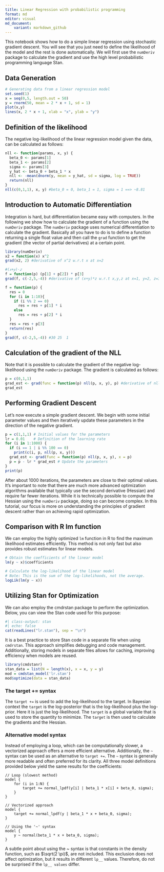 ```yaml
---
title: Linear Regression with probabilistic programming
format: md
editor: visual
md_document:
    variant: markdown_github
---
```


This notebook shows how to do a simple linear regression using stochastic gradient descent. You will see that you just need to define the likelihood of the model and the rest is done automatically. We will first use the `numDeriv` package to calculate the gradient and use the high level probabilistic programming language Stan. 

## Data Generation
```r
# Generating data from a linear regression model
set.seed(1)
x = seq(0,5, length.out = 50)
y = rnorm(50, mean = 2 * x + 1, sd = 1)
plot(x,y)
lines(x, 2 * x + 1, xlab = "x", ylab = "y")
```

## Definition of the likelihood

The negative log-likelihood of the linear regression model given the data, can be calculated as follows:
```r
nll <- function(params, x, y) {
  beta_0 <- params[1]
  beta_1 <- params[2]
  sigma <- params[3]
  y_hat <- beta_0 + beta_1 * x 
  nll <- -mean(dnorm(y, mean = y_hat, sd = sigma, log = TRUE))
  return(nll)
}
nll(c(0,1,1), x, y) #beta_0 = 0, beta_1 = 1, sigma = 1 ==> ~8.81
```

## Introduction to Automatic Differentiation
Integration is hard, but differentiation became easy with computers. In the following we show how to calculate the gradient of a function using the `numDeriv` package. The `numDeriv` package uses numerical differentiation to calculate the gradient. Basically all you have to do is to define a function returning a single float value and then call the `grad` function to get the gradient (the vector of partial derivatives) at a certain point.

```r
library(numDeriv)
x2 = function(x) x^2
grad(x2, 2) #derivative of x^2 w.r.t x at x=2

#(𝑥+𝑦)⋅𝑧
f = function(p) (p[1] + p[2]) * p[3]
grad(f, c(-2,5,-4)) #derivative of (x+y)*z w.r.t x,y,z at x=1, y=2, z=3

f = function(p) {
  res = 0
  for (i in 1:10){
    if (i %% 2 == 0)
      res = res + p[1] * i
    else
      res = res + p[2] * i
  }
  res = res + p[3]
  return(res)
}
grad(f, c(-2,5,-4)) #30 25  1

```

## Calculation of the gradient of the NLL
Note that it is possible to calculate the gradient of the negative log-likelihood using the `numDeriv` package. The gradient is calculated as follows:

```r
p = c(0,1,1)
grad_est <- grad(func = function(p) nll(p, x, y), p) #derivative of nll w.r.t p
grad_est
```

## Performing Gradient Descent
Let's now execute a simple gradient descent. We begin with some initial parameter values and then iteratively update these parameters in the direction of the negative gradient. 

```r
p = c(1,1,1) # Initial values for the parameters
lr = 0.01    # Definition of the learning rate
for (i in 1:1000) {
  if (i == 1 | i %% 100 == 0)
    print(c(i, p, nll(p, x, y)))
  grad_est <- grad(func = function(p) nll(p, x, y), x = p)
  p = p - lr * grad_est # Update the parameters
}
print(p)
```

After about 1000 iterations, the parameters are close to their optimal values. It's important to note that there are much more advanced optimization algorithms available that typically use the second derivative (Hessian) and require far fewer iterations. While it is technically possible to compute the Hessian using the `numDeriv` package, doing so can become complex. In this tutorial, our focus is more on understanding the principles of gradient descent rather than on achieving rapid optimization.

## Comparison with R lm function
We can employ the highly optimized `lm` function in R to find the maximum likelihood estimates efficiently. This method is not only fast but also provides robust estimates for linear models.

```r
# Obtain the coefficients of the linear model
lm(y ~ x)$coefficients

# Calculate the log-likelihood of the linear model
# Note: This is the sum of the log-likelihoods, not the average.
logLik(lm(y ~ x)) 
```

## Utilizing Stan for Optimization
We can also employ the cmdrstan package to perform the optimization. Below, you can view the Stan code used for this purpose:

```r
#| class-output: stan
#| echo: false
cat(readLines("lr.stan"), sep = "\n")
```

It is a best practice to store Stan code in a separate file when using `cmdrstan`. This approach simplifies debugging and code management. Additionally, storing models in separate files allows for caching, improving efficiency when models are reused.

```r
library(cmdstanr)
stan_data = list(N = length(x), x = x, y = y)
mod = cmdstan_model('lr.stan')
mod$optimize(data = stan_data)
```

### The target += syntax
The `target +=` is used to add the log-likelihood to the target. In Bayesian context the `target` is the log-posterior that is the log-likelihood plus the log-prior. Here it is just the log-likelihood. The `target` is a global variable that is used to store the quantity to minimize. The `target` is then used to calculate the gradients and the Hessian. 

### Alternative model syntax
Instead of employing a loop, which can be computationally slower, a vectorized approach offers a more efficient alternative. Additionally, the `~` syntax can be used as an alternative to `target +=`. The `~` syntax is generally more readable and often preferred for its clarity. All three model definitions provided below yield the same results for the coefficients:

```{eval=FALSE}
// Loop (slowest method)
model {
    for (i in 1:N) {
        target += normal_lpdf(y[i] | beta_1 * x[i] + beta_0, sigma);
    }
}

// Vectorized approach
model {
    target += normal_lpdf(y | beta_1 * x + beta_0, sigma);
}

// Using the '~' syntax
model {
    y ~ normal(beta_1 * x + beta_0, sigma);
}

```

A subtle point about using the ~ syntax is that constants in the density function, such as $\sqrt(2 \pi)$, are not included. This exclusion does not affect optimization, but it results in different `lp__` values. Therefore, do not be surprised if the `lp__ values` differ.





